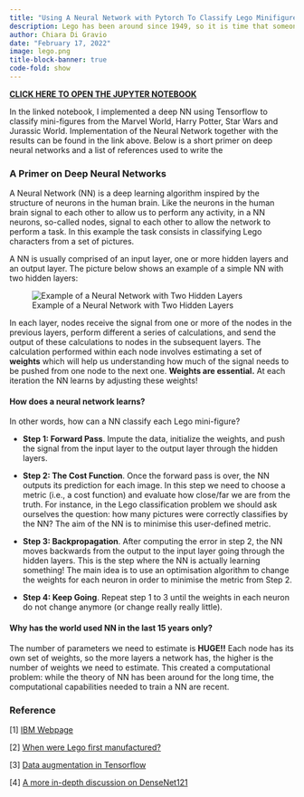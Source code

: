 ```yaml
---
title: "Using A Neural Network with Pytorch To Classify Lego Minifigures"
description: Lego has been around since 1949, so it is time that someone sorts through some of their mini-figures! In this notebook, images of Lego mini-figures are classified using a deep neural network implemented with Pytorch.
author: Chiara Di Gravio
date: "February 17, 2022"
image: lego.png
title-block-banner: true
code-fold: show
---
```


[**CLICK HERE TO OPEN THE JUPYTER NOTEBOOK**](https://colab.research.google.com/drive/1QDGCRreZX7i2BYF3NzkOg6YkD0skspgv?usp=sharing)

In the linked notebook, I implemented a deep NN using Tensorflow to classify mini-figures from the Marvel World, Harry Potter, Star Wars and Jurassic World. Implementation of the Neural Network together with the results can be found in the link above. Below is a short primer on deep neural networks and a list of references used to write the

### A Primer on Deep Neural Networks

A Neural Network (NN) is a deep learning algorithm inspired by the structure of neurons in the human brain. Like the neurons in the human brain signal to each other to allow us to perform any activity, in a NN neurons, so-called nodes, signal to each other to allow the network to perform a task. In this example the task consists in classifying Lego characters from a set of pictures.

A NN is usually comprised of an input layer, one or more hidden layers and an output layer. The picture below shows an example of a simple NN with two hidden layers:

![Example of a Neural Network with Two Hidden Layers](NNexample.png){fig-align="center"}

In each layer, nodes receive the signal from one or more of the nodes in the previous layers, perform different a series of calculations, and send the output of these calculations to nodes in the subsequent layers. The calculation performed within each node involves estimating a set of **weights** which will help us understanding how much of the signal needs to be pushed from one node to the next one. **Weights are essential.** At each iteration the NN learns by adjusting these weights!

#### How does a neural network learns?

In other words, how can a NN classify each Lego mini-figure?

-   **Step 1: Forward Pass**. Impute the data, initialize the weights, and push the signal from the input layer to the output layer through the hidden layers.

-   **Step 2: The Cost Function**. Once the forward pass is over, the NN outputs its prediction for each image. In this step we need to choose a metric (i.e., a cost function) and evaluate how close/far we are from the truth. For instance, in the Lego classification problem we should ask ourselves the question: how many pictures were correctly classifies by the NN? The aim of the NN is to minimise this user-defined metric.

-   **Step 3: Backpropagation**. After computing the error in step 2, the NN moves backwards from the output to the input layer going through the hidden layers. This is the step where the NN is actually learning something! The main idea is to use an optimisation algorithm to change the weights for each neuron in order to minimise the metric from Step 2.

-   **Step 4: Keep Going**. Repeat step 1 to 3 until the weights in each neuron do not change anymore (or change really really little).

#### Why has the world used NN in the last 15 years only?

The number of parameters we need to estimate is **HUGE!!** Each node has its own set of weights, so the more layers a network has, the higher is the number of weights we need to estimate. This created a computational problem: while the theory of NN has been around for the long time, the computational capabilities needed to train a NN are recent.

### Reference

\[1\] [IBM Webpage](https://www.ibm.com/cloud/learn/neural-networks)

\[2\] [When were Lego first manufactured?](https://en.wikipedia.org/wiki/Lego)

\[3\] [Data augmentation in Tensorflow](https://www.tensorflow.org/api_docs/python/tf/keras/preprocessing/image/ImageDataGenerator)

\[4\] [A more in-depth discussion on DenseNet121](https://arxiv.org/abs/1608.06993)

